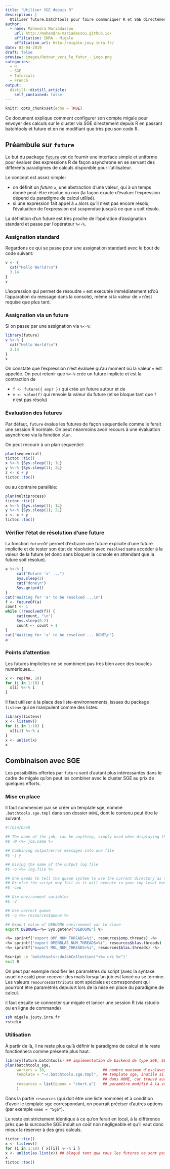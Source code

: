 ```yaml
---
title: "Utiliser SGE depuis R"
description: |
  Utiliser future.batchtools pour faire communiquer R et SGE directement depuis R. 
author:
  - name: Mahendra Mariadassou 
    url: http://mahendra-mariadassou.github.io/
    affiliation: INRA - Migale
    affiliation_url: http://migale.jouy.inra.fr/
date: 03-04-2019
draft: false
preview: images/Retour_vers_le_futur_-_Logo.png
categories:
  - R 
  - SGE
  - Tutorials
  - French
output:
  distill::distill_article:
    self_contained: false
---
```


```r
knitr::opts_chunk$set(echo = TRUE)
```

Ce document explique comment configurer son compte migale pour envoyer des calculs sur le cluster via SGE directement depuis R en passant  batchtools et future et en ne modifiant que très peu son code R.

## Préambule sur `future`
Le but du package [`future`](https://cran.r-project.org/web/packages/future/) est de fournir une interface simple et uniforme pour évaluer des expressions R de façon asynchrone en se servant des différents paradigmes de calculs disponible pour l’utilisateur.

Le concept est assez simple:

- on définit un *future* `a`, une abstraction d’une valeur, qui à un temps donné peut-être résolue ou non (la façon exacte d’évaluer l’expression dépend du paradigme de calcul utilisé).
- si une expression fait appel à `a` alors qu’il n’est pas encore résolu, l’évaluation de l’expression est suspendue jusqu’à ce que `a` soit résolu.

La définition d’un future est très proche de l’opération d’assignation standard et passe par l’opérateur `%<-%`.

### Assignation standard

Regardons ce qui se passe pour une assignation standard avec le bout de code suivant:

```r
v <- {
  cat("Hello World!\n")
  3.14
}
v
```

L'expression qui permet de résoudre `v` est executée immédiatement (d'où l'apparation du message dans la console), même si la valeur de `v` n'est requise que plus tard. 

### Assignation via un future

Si on passe par une assignation via `%<-%`:

```r
library(future)
v %<-% {
  cat("Hello World!\n")
  3.14
}
v
```

On constate que l'expression n'est évaluée qu'au moment où la valeur `v` est appelée. On peut retenir que `%<-%` crée un future implicte et est la contraction de 

- `f <- future({ expr })` qui crée un future autour et de 
- `v <- value(f)` qui renvoie la valeur du future (et se bloque tant que `f` n'est pas résolu)

### Évaluation des futures

Par défaut, `future` évalue les futures de façon séquentielle comme le ferait une session R normale. On peut néanmoins avoir recours à une évaluation asynchrone via la fonction `plan`. 

On peut recourir à un plan séquentiel:

```r
plan(sequential)
tictoc::tic()
x %<-% {Sys.sleep(1); 1L}
y %<-% {Sys.sleep(1); 2L}
z <- x + y
tictoc::toc()
```

ou au contraire parallèle:

```r
plan(multiprocess)
tictoc::tic()
x %<-% {Sys.sleep(1); 1L}
y %<-% {Sys.sleep(1); 2L}
z <- x + y
tictoc::toc()
```

### Vérifier l'état de résolution d'une future

La fonction `futureOf` permet d'extraire une future explicite d'une future implicite et de tester son état de résolution avec `resolved` sans accéder à la valeur de la future (et donc sans bloquer la console en attendant que la future soit résolue). 

```r
a %<-% {
     cat("Future 'a' ...")
     Sys.sleep(2)
     cat("done\n")
     Sys.getpid()
}
cat("Waiting for 'a' to be resolved ...\n")
f <- futureOf(a)
count <- 1
while (!resolved(f)) {
     cat(count, "\n")
     Sys.sleep(0.2)
     count <- count + 1
}
cat("Waiting for 'a' to be resolved ... DONE\n")
a
```


### Points d'attention

Les futures implicites ne se combinent pas très bien avec des boucles numériques...

```r
x <- rep(NA, 10)
for (i in 1:10) {
  x[i] %<-% i
}
```

Il faut utiliser à la place des liste-environnements, issues du package `listenv` qui se manipulent comme des listes:

```r
library(listenv)
x <- listenv()
for (i in 1:10) {
  x[[i]] %<-% i
}
x <- unlist(x)
x
```

## Combinaison avec SGE

Les possibilités offertes par `future` sont d'autant plus intéressantes dans le cadre de migale qu'on peut les combiner avec le cluster SGE au prix de quelques efforts. 

### Mise en place

Il faut commencer par se créer un template sge, nommé `.batchtools.sge.tmpl` dans son dossier `HOME`, dont le contenu peut être le suivant:

```bash
#!/bin/bash

## The name of the job, can be anything, simply used when displaying the list of running jobs
#$ -N <%= job.name %>

## Combining output/error messages into one file
#$ -j y

## Giving the name of the output log file
#$ -o <%= log.file %>

## One needs to tell the queue system to use the current directory as the working directory
## Or else the script may fail as it will execute in your top level home directory /home/username
#$ -cwd

## Use environment variables
#$ -V

## Use correct queue
#$ -q <%= resources$queue %>

## Export value of DEBUGME environemnt var to slave
export DEBUGME=<%= Sys.getenv("DEBUGME") %>

<%= sprintf("export OMP_NUM_THREADS=%i", resources$omp.threads) -%>
<%= sprintf("export OPENBLAS_NUM_THREADS=%i", resources$blas.threads) -%>
<%= sprintf("export MKL_NUM_THREADS=%i", resources$blas.threads) -%>

Rscript -e 'batchtools::doJobCollection("<%= uri %>")'
exit 0
```

On peut par exemple modifier les paramètres du script (avec la syntaxe usuel de `qsub`) pour recevoir des mails lorsqu'un job est lancé ou se termine. Les valeurs `resources$attributs` sont spéciales et correspondent qui pourront être paramétrés depuis `R` lors de la mise en place du paradigme de calcul. 

il faut ensuite se connecter sur migale et lancer une session R (via rstudio ou en ligne de commande)

```bash
ssh migale.jouty.inra.fr
rstudio
```

### Utilisation 

À partir de là, il ne reste plus qu'à définir le paradigme de calcul et le reste fonctionnera comme présenté plus haut. 

```r
library(future.batchtools) ## implémentation de backend de type SGE, SLURM, TORQUE pour future
plan(batchtools_sge, 
     workers = 10,                         ## nombre maximum d'esclaves, non limité par défaut
     template = "~/.batchtools.sge.tmpl",  ## template sge, inutile si nommé .batchtools.sge.tmpl et localisé
                                           ## dans HOME, car trouvé automatiquement par batchtools_sge
     resources = list(queue = "short.q")   ## paramètre modifié à la volée dans le template, ici nom de la queue à utiliser
     )
```
Dans la partie `resources` (qui doit être une liste nommée) et à condition d'avoir le template sge correspondant, on pourrait préciser d'autres options (par exemple `vmem = "5gb"`). 

Le reste est strictement identique à ce qu'on ferait en local, à la différence près que la surcouche SGE induit un coût non négligeable et qu'il vaut donc mieux la réserver à des gros calculs. 

```r
tictoc::tic()
x <- listenv()
for (i in 1:10) { x[[i]] %<-% i }
x <- unlist(as.list(x)) ## bloqué tant que tous les futures ne sont pas résolus
x
tictoc::toc()
```

